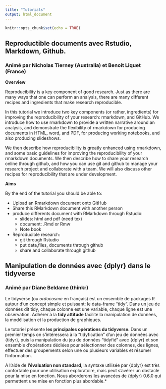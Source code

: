 ```yaml
---
title: "Tutorials"
output: html_document
---
```


```r
knitr::opts_chunk$set(echo = TRUE)
```

## Reproductible documents avec Rstudio, Markdown, Github. 
### Animé par Nicholas Tierney (Australia) et Benoit Liquet (France)

**Overview**

Reproducibility is a key component of good research. Just as there are many ways that one can perform an analysis, there are many different recipes and ingredients that make research reproducible.
 
In this tutorial we introduce two key components (or rather, ingredients) for improving the reproducibility of your research: rmarkdown, and GitHub. We introduce how to use rmarkdown to provide a written narrative around an analysis, and demonstrate the flexibility of rmarkdown for producing documents in HTML, word, and PDF, for producing working notebooks, and also producing slideshows.
 
We then describe how reproducibility is greatly enhanced using rmarkdown, and some basic guidelines for improving the reproducibility of your rmarkdown documents. We then describe how to share your research online through github, and how you can use git and github to manage your research project and collaborate with a team. We will also discuss other recipes for reproducibility that are under development.
 
**Aims**
 
By the end of the tutorial you should be able to:

- Upload an Rmarkdown document onto GitHub
- Share this RMarkdown document with another person
- produce differents document with RMarkdown through Rstudio: 
    - slides: html and pdf (need tex)
    - document: .Rmd or Rmw
    - Note book 
    
- Reproducible research:
    - git through Rstudio
    - put data,files, documents through github
    - share and collaborate through github 


## Manipulation de données avec {dplyr} dans le tidyverse
### Animé par Diane Beldame (thinkr)


Le tidyverse (ou _ordocosme_ en français) est un ensemble de packages R autour d'un concept simple et puissant: le data-frame "tidy". Dans un jeu de données dit tidy, chaque colonne est une variable, chaque ligne est une observation. Adhérer à la **tidy attitude** facilite la manipulation de données, la modélisation et la production de graphiques.

Le tutoriel présente **les principales opérations du tidyverse**. Dans un premier temps on s'intéressera à la "tidyfication" d'un jeu de données avec {tidyr}, puis la manipulation du jeu de données "tidyfié" avec {dplyr} et son ensemble d'opérations dédiées pour sélectionner des colonnes, des lignes, effectuer des groupements selon une ou plusieurs variables et
résumer l'information.

A l'aide de **l'évaluation non standard**, la syntaxe utilisée par {dplyr} est très confortable pour une utilisation exploratoire, mais peut s'avérer un obstacle pour la mise en fonction. Nous aborderons les avancées de  {dplyr} 0.6.0 qui permettent une mise en fonction plus abordable.*
